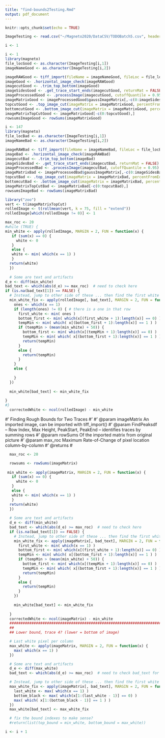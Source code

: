 ```yaml
---
title: "find-bounds2Testing.Rmd"
output: pdf_document
---
```


```r
knitr::opts_chunk$set(echo = TRUE)
```

```r
ImageTesting <- read.csv("~/Magneto2020/DataCSV/TODOBatch5.csv", header = TRUE, stringsAsFactors = FALSE)
```
```r
i <- 1

```

```r
i <- 1
library(magneto)
file_locGood <- as.character(ImageTesting[i,1])
imageNameGood <- as.character(ImageTesting[i,2])

imageRAWGood <- tiff_import(fileName = imageNameGood, fileLoc = file_locGood)
imageGood <- .horizontal_image_check(imageRAWGood)
imagecutGood <- .trim_top_bottom(imageGood)
imageSidesGood <- .get_trace_start_ends(imagecutGood, returnMat = FALSE)
imageProcessedGood <- .processImage(imagecutGood, cutoffQuantile = 0.95)
imageMatrixGood <- imageProcessedGood$gaussImageMatrix[,-c(0:imageSidesGood$Start,imageSidesGood$End:ncol(imageProcessedGood$gaussImageMatrix))]
topcutGood <- .top_image_cut(imageMatrix = imageMatrixGood, percentFromEdge = 2, percentEdgeForLeft = 25)
bottomcutGood <- .bottom_image_cut(imageMatrix = imageMatrixGood, percentEdgeForLeft = 25, percentFromEdge = 2, shortestAlowedSeqOfZeros = 25)
imageMatrixTopCutGood <- imageMatrixGood[-c(0:topcutGood),]
rowsumsImageGood <- rowSums(imageMatrixGood)
```

```r
i <- 147
library(magneto)
file_locBad <- as.character(ImageTesting[i,1])
imageNameBad <- as.character(ImageTesting[i,2])

imageRAWBad <- tiff_import(fileName = imageNameBad, fileLoc = file_locBad)
imageBad <- .horizontal_image_check(imageRAWBad)
imagecutBad <- .trim_top_bottom(imageBad)
imageSidesBad <- .get_trace_start_ends(imagecutBad, returnMat = FALSE)
imageProcessedBad <- .processImage(imagecutBad, cutoffQuantile = 0.95)
imageMatrixBad <- imageProcessedBad$gaussImageMatrix[,-c(0:imageSidesBad$Start,imageSidesBad$End:ncol(imageProcessedBad$gaussImageMatrix))]
topcutBad <- .top_image_cut(imageMatrix = imageMatrixBad, percentFromEdge = 2, percentEdgeForLeft = 25)
bottomcutBad <- .bottom_image_cut(imageMatrix = imageMatrixBad, percentEdgeForLeft = 25, percentFromEdge = 2, shortestAlowedSeqOfZeros = 25)
imageMatrixTopCutBad <- imageMatrixBad[-c(0:topcutBad),]
rowsumsImageBad <- rowSums(imageMatrixBad)
```

```r
library("zoo")
vert <- t(imageMatrixTopCut)
rolledImage <- t(rollmean(vert, k = 75, fill = "extend"))
rolledImage[which(rolledImage != 0)] <- 1
```


```r
max_roc <- 20
#while (TRUE) {
min_white <- apply(rolledImage, MARGIN = 2, FUN = function(x) {
   if (sum(x) == 0) {
     white <- 0
   } 
   else {
   white <- min( which(x == 1) )
   }
  return(white)
  })
  
  # Some are text and artifacts
d_e <- diff(min_white)
bad_text <- which(abs(d_e) >= max_roc)  # need to check here
if (is.na(bad_text[1]) == FALSE) {
  # Instead, jump to other side of these ... then find the first white going down
  min_white_fix <- apply(rolledImage[, bad_text], MARGIN = 2, FUN = function(x) {
    ones <- which(x == 1)
    if (length(ones) != 0) { # there is a one in that row
      first_white <- min( ones )
      bottom_first <- min( which(x[(first_white + 1):length(x)] == 0) )
      tempMin <- min( which( x[(bottom_first + 1):length(x)] == 1 ) )
      if (tempMin > (mean(min_white) + 50)) {
        bottom_first <- min( which(x[(tempMin + 1):length(x)] == 0) )
        tempMin <- min( which( x[(bottom_first + 1):length(x)] == 1 ) )
        return(tempMin)
      }
      else {
        return(tempMin)
      }
    }
    else {
      
    }
  })
  
  min_white[bad_text] <- min_white_fix
  
}
#}
  correctedWhite <- ncol(rolledImage) - min_white
```


#' Finding Rough Bounds for Two Traces
#'
#' @param imageMatrix An imported image, can be imported with tiff_import()
#' @param FindPeaksdf -- Row Index, Max Height, PeakStart, PeakEnd -- identifies traces by summing rows
#' @param rowSums Of the imported matrix from original picture
#' @param max_roc Maximum Rate-of-Change of pixel location column-by-column
#' @returns
#
```r
  max_roc <- 20

  rowsums <- rowSums(imageMatrix)
  
 min_white <- apply(imageMatrix, MARGIN = 2, FUN = function(x) {
   if (sum(x) == 0) {
     white <- 0
   } 
   else {
   white <- min( which(x == 1) )
   }
  return(white)
  })
  
  # Some are text and artifacts
  d_e <- diff(min_white)
  bad_text <- which(abs(d_e) >= max_roc)  # need to check here
  if (is.na(bad_text[1]) == FALSE) {
    # Instead, jump to other side of these ... then find the first white going down
    min_white_fix <- apply(imageMatrix[, bad_text], MARGIN = 2, FUN = function(x) {
      first_white <- min( which(x == 1) )
      bottom_first <- min( which(x[(first_white + 1):length(x)] == 0) )
      tempMin <- min( which( x[(bottom_first + 1):length(x)] == 1 ) )
      if (tempMin > (mean(min_white) + 50)) {
        bottom_first <- min( which(x[(tempMin + 1):length(x)] == 0) )
        tempMin <- min( which( x[(bottom_first + 1):length(x)] == 1 ) )
        return(tempMin)
      }
      else {
        return(tempMin)
      }
    })
    
    min_white[bad_text] <- min_white_fix
    
  }
  correctedWhite <- ncol(imageMatrix) - min_white
  ############################################################################
  ##
  ## Lower bound, trace 4? (lower = bottom of image)

  # Last white pixel per column
  max_white <- apply(imageMatrix, MARGIN = 2, FUN = function(x) {
    max( which(x == 1) )
  })

  # Some are text and artifacts
  d_e <- diff(max_white)
  bad_text <- which(abs(d_e) >= max_roc)  # need to check bad_text for length > 1

  # Instead, jump to other side of these ... then find the first white going down
  max_white_fix <- apply(imageMatrix[, bad_text], MARGIN = 2, FUN = function(x) {
    last_white <- max( which(x == 1) )
    bottom_black <- max( which(x[1:(last_white - 1)] == 0) )
    max( which( x[1:(bottom_black - 1)] == 1 ) )
  })
  max_white[bad_text] <- max_white_fix

  # fix the bound indexes to make sense?
  #return(list(top_bound = min_white, bottom_bound = max_white))


```


```r
i <- i + 1
```


